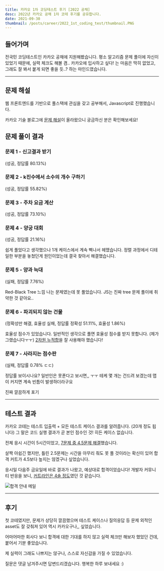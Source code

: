 ```yaml
---
title: 카카오 1차 코딩테스트 후기 [2022 공채]
desc: 2022년 카카오 공채 1차 코테 후기를 공유합니다.
date: 2021-09-30
thumbnail: /posts/career/2022_1st_coding_test/thumbnail.PNG
---
```


## 들어가며
전국민 코딩테스트인 카카오 공채에 지원해봤습니다.
평소 알고리즘 문제 풀이에 자신이 있었기 때문에, 실력 체크도 해볼 겸..
카카오에 입사하고 싶다! 는 마음은 딱히 없었고, 그래도 잘 봐서 붙게 되면 좋을 듯..? 하는 마인드였습니다.

---

## 문제 해설
웹 프론트엔드를 기반으로 풀스택에 관심을 갖고 공부해서, Javascript로 진행했습니다.

카카오 기술 블로그에 [문제 해설](https://tech.kakao.com/2022/01/14/2022-kakao-recruitment-round-1/)이 올라왔으니 궁금하신 분은 확인해보세요!
 
## 문제 풀이 결과

### 문제 1 - 신고결과 받기

(성공, 정답률 80.13%) 

### 문제 2 - k진수에서 소수의 개수 구하기 

(성공, 정답률 55.82%) 

### 문제 3 - 주차 요금 계산 

(성공, 정답률 73.10%) 

### 문제 4 - 양궁 대회

(성공, 정답률 21.16%) 

쉽게 풀었다고 생각했으나 1개 케이스에서 계속 삑나서 헤맸습니다.
정렬 과정에서 디테일한 부분을 놓쳤던게 원인이었는데 결국 찾아서 해결했습니다.

### 문제 5 - 양과 늑대

(실패, 정답률 7.76%)

Red-Black Tree 느낌 나는 문제였는데 못 풀었습니다.
JS는 진짜 tree 문제 풀이에 취약한 것 같아요..

### 문제 6 - 파괴되지 않는 건물

(정확성만 해결, 효율성 실패, 정답률 정확성 51.11%, 효율성 1.86%)

효율성 점수가 있었습니다.
일반적인 생각으로 풀면 효율성 점수를 받지 못합니다. (제가 그랬습니다ㅜㅜ)
<u>2차원 누적합</u>을 잘 사용해야 했습니다! 


### 문제 7 - 사라지는 점수판

(실패, 정답률 0.78% ㄷㄷ)

정답률 보이시나요? 일반인은 못푼다고 보시면,, ㅜㅜ 
테케 몇 개는 건드려 보겠는데 맵이 커지면 계속 빈틈이 발생하더라구요

진짜 깔끔하게 포기

---

## 테스트 결과
카카오 코테는 테스트 입출력 + 모든 테스트 케이스 결과를 알려줍니다. (20개 정도 됩니다)
그 말은 코드 실행 결과가 곧 본인 점수인 것! 히든 케이스 없습니다.

전체 응시 시간이 5시간이었고, <u>7문제 중 4.5문제 해결</u>했습니다.

살짝 아쉽긴 했지만, 틀린 2.5문제는 시간을 아무리 줘도 못 풀 것이라는 확신이 있어
합격 커트가 4.5보다 높지는 않겠구나 싶었습니다.

응시일 다음주 금요일에 바로 결과가 나왔고, 예상대로 합격이었습니다!
개발자 커뮤니티 반응을 보니, <u>커트라인은 4솔 정도</u>였던 것 같습니다.

![합격 안내 메일](/posts/career/2022_1st_coding_test/1.png)

---

## 후기
첫 코테였지만, 문제가 상당히 깔끔했으며
테스트 케이스나 질의응답 등 문제 외적인 asset도 잘 갖춰져 있어 
역시 카카오구나,, 싶었습니다.

어마어마한 회사다 보니 합격에 대한 기대를 하지 않고 
실력 체크만 해보자 했었던 건데, 붙어서 기분 좋았습니다.

제 실력이 그래도 나쁘지는 않구나, 스스로 자신감을 가질 수 있었습니다. 

질문은 댓글 남겨주시면 답변드리겠습니다.
행복한 하루 보내세요 :)


